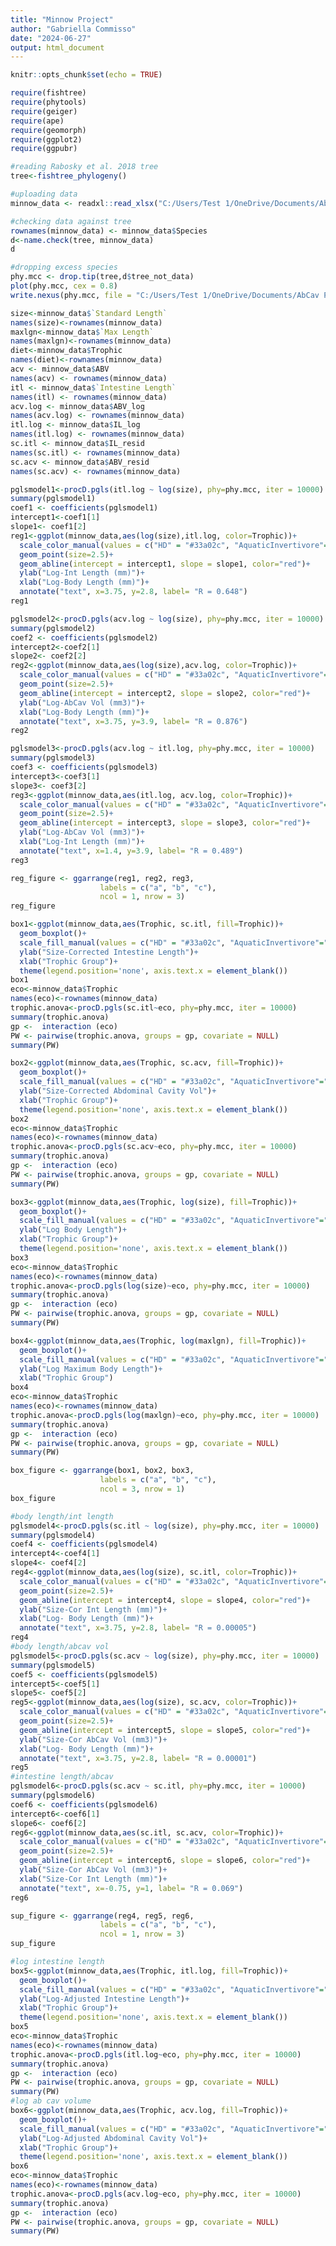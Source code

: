 ---
title: "Minnow Project"
author: "Gabriella Commisso"
date: "2024-06-27"
output: html_document
---

```{r setup, include=FALSE}
knitr::opts_chunk$set(echo = TRUE)
```



```{r loading required packages}
require(fishtree)
require(phytools)
require(geiger)
require(ape)
require(geomorph)
require(ggplot2)
require(ggpubr)
```

```{r loading dataset and checking phylogenetics}

#reading Rabosky et al. 2018 tree
tree<-fishtree_phylogeny()

#uploading data
minnow_data <- readxl::read_xlsx("C:/Users/Test 1/OneDrive/Documents/AbCav Project/data_ouwie.xlsx")

#checking data against tree
rownames(minnow_data) <- minnow_data$Species
d<-name.check(tree, minnow_data) 
d

#dropping excess species
phy.mcc <- drop.tip(tree,d$tree_not_data)
plot(phy.mcc, cex = 0.8)
write.nexus(phy.mcc, file = "C:/Users/Test 1/OneDrive/Documents/AbCav Project/droptiptree.nexus", translate = TRUE)
```

```{r labelling variables}
size<-minnow_data$`Standard Length`
names(size)<-rownames(minnow_data)
maxlgn<-minnow_data$`Max Length`
names(maxlgn)<-rownames(minnow_data)
diet<-minnow_data$Trophic
names(diet)<-rownames(minnow_data)
acv <- minnow_data$ABV
names(acv) <- rownames(minnow_data)
itl <- minnow_data$`Intestine Length`
names(itl) <- rownames(minnow_data)
acv.log <- minnow_data$ABV_log
names(acv.log) <- rownames(minnow_data)
itl.log <- minnow_data$IL_log
names(itl.log) <- rownames(minnow_data)
sc.itl <- minnow_data$IL_resid
names(sc.itl) <- rownames(minnow_data)
sc.acv <- minnow_data$ABV_resid
names(sc.acv) <- rownames(minnow_data)
```


```{r ggplot body length vs intestine length}
pglsmodel1<-procD.pgls(itl.log ~ log(size), phy=phy.mcc, iter = 10000)
summary(pglsmodel1)
coef1 <- coefficients(pglsmodel1)
intercept1<-coef1[1] 
slope1<- coef1[2]
reg1<-ggplot(minnow_data,aes(log(size),itl.log, color=Trophic))+
  scale_color_manual(values = c("HD" = "#33a02c", "AquaticInvertivore"="#b2df8a", "Omnivore"="grey", "AquaticInsectivore"="#a6cee3", "InsectLarvaphage"="#1f78b4", "Carnivore"="black"))+
  geom_point(size=2.5)+
  geom_abline(intercept = intercept1, slope = slope1, color="red")+ 
  ylab("Log-Int Length (mm)")+
  xlab("Log-Body Length (mm)")+
  annotate("text", x=3.75, y=2.8, label= "R = 0.648")
reg1
```

```{r ggplot body length vs abdominal cavity volume}
pglsmodel2<-procD.pgls(acv.log ~ log(size), phy=phy.mcc, iter = 10000)
summary(pglsmodel2)
coef2 <- coefficients(pglsmodel2)
intercept2<-coef2[1] 
slope2<- coef2[2]
reg2<-ggplot(minnow_data,aes(log(size),acv.log, color=Trophic))+
  scale_color_manual(values = c("HD" = "#33a02c", "AquaticInvertivore"="#b2df8a", "Omnivore"="grey", "AquaticInsectivore"="#a6cee3", "InsectLarvaphage"="#1f78b4", "Carnivore"="black"))+
  geom_point(size=2.5)+
  geom_abline(intercept = intercept2, slope = slope2, color="red")+ 
  ylab("Log-AbCav Vol (mm3)")+
  xlab("Log-Body Length (mm)")+
  annotate("text", x=3.75, y=3.9, label= "R = 0.876")
reg2
```

```{r ggplot intestine length vs abdominal cavity volume}
pglsmodel3<-procD.pgls(acv.log ~ itl.log, phy=phy.mcc, iter = 10000)
summary(pglsmodel3)
coef3 <- coefficients(pglsmodel3)
intercept3<-coef3[1] 
slope3<- coef3[2]
reg3<-ggplot(minnow_data,aes(itl.log, acv.log, color=Trophic))+
  scale_color_manual(values = c("HD" = "#33a02c", "AquaticInvertivore"="#b2df8a", "Omnivore"="grey", "AquaticInsectivore"="#a6cee3", "InsectLarvaphage"="#1f78b4", "Carnivore"="black"))+
  geom_point(size=2.5)+
  geom_abline(intercept = intercept3, slope = slope3, color="red")+ 
  ylab("Log-AbCav Vol (mm3)")+
  xlab("Log-Int Length (mm)")+
  annotate("text", x=1.4, y=3.9, label= "R = 0.489")
reg3
```

```{r creating regression figure for paper}
reg_figure <- ggarrange(reg1, reg2, reg3,
                    labels = c("a", "b", "c"),
                    ncol = 1, nrow = 3)
reg_figure
```

```{r size-corrected intestine length vs trophic group}
box1<-ggplot(minnow_data,aes(Trophic, sc.itl, fill=Trophic))+
  geom_boxplot()+
  scale_fill_manual(values = c("HD" = "#33a02c", "AquaticInvertivore"="#b2df8a", "Omnivore"="grey", "AquaticInsectivore"="#a6cee3", "InsectLarvaphage"="#1f78b4", "Carnivore"="black"))+
  ylab("Size-Corrected Intestine Length")+
  xlab("Trophic Group")+
  theme(legend.position='none', axis.text.x = element_blank())
box1
eco<-minnow_data$Trophic
names(eco)<-rownames(minnow_data)
trophic.anova<-procD.pgls(sc.itl~eco, phy=phy.mcc, iter = 10000)
summary(trophic.anova)
gp <-  interaction (eco)
PW <- pairwise(trophic.anova, groups = gp, covariate = NULL)
summary(PW)
```

```{r size-corrected ab cav/trophic group}
box2<-ggplot(minnow_data,aes(Trophic, sc.acv, fill=Trophic))+
  geom_boxplot()+
  scale_fill_manual(values = c("HD" = "#33a02c", "AquaticInvertivore"="#b2df8a", "Omnivore"="grey", "AquaticInsectivore"="#a6cee3", "InsectLarvaphage"="#1f78b4", "Carnivore"="black"))+
  ylab("Size-Corrected Abdominal Cavity Vol")+
  xlab("Trophic Group")+
  theme(legend.position='none', axis.text.x = element_blank())
box2
eco<-minnow_data$Trophic
names(eco)<-rownames(minnow_data)
trophic.anova<-procD.pgls(sc.acv~eco, phy=phy.mcc, iter = 10000)
summary(trophic.anova)
gp <-  interaction (eco)
PW <- pairwise(trophic.anova, groups = gp, covariate = NULL)
summary(PW)
```

```{r measured body length/trophic group}
box3<-ggplot(minnow_data,aes(Trophic, log(size), fill=Trophic))+
  geom_boxplot()+
  scale_fill_manual(values = c("HD" = "#33a02c", "AquaticInvertivore"="#b2df8a", "Omnivore"="grey", "AquaticInsectivore"="#a6cee3", "InsectLarvaphage"="#1f78b4", "Carnivore"="black"))+
  ylab("Log Body Length")+
  xlab("Trophic Group")+
  theme(legend.position='none', axis.text.x = element_blank())
box3
eco<-minnow_data$Trophic
names(eco)<-rownames(minnow_data)
trophic.anova<-procD.pgls(log(size)~eco, phy=phy.mcc, iter = 10000)
summary(trophic.anova)
gp <-  interaction (eco)
PW <- pairwise(trophic.anova, groups = gp, covariate = NULL)
summary(PW)
```

```{r max body length/trophic}
box4<-ggplot(minnow_data,aes(Trophic, log(maxlgn), fill=Trophic))+
  geom_boxplot()+
  scale_fill_manual(values = c("HD" = "#33a02c", "AquaticInvertivore"="#b2df8a", "Omnivore"="grey", "AquaticInsectivore"="#a6cee3", "InsectLarvaphage"="#1f78b4", "Carnivore"="black"))+
  ylab("Log Maximum Body Length")+
  xlab("Trophic Group")
box4
eco<-minnow_data$Trophic
names(eco)<-rownames(minnow_data)
trophic.anova<-procD.pgls(log(maxlgn)~eco, phy=phy.mcc, iter = 10000)
summary(trophic.anova)
gp <-  interaction (eco)
PW <- pairwise(trophic.anova, groups = gp, covariate = NULL)
summary(PW)
```

```{r creating regression figure for paper}
box_figure <- ggarrange(box1, box2, box3,
                    labels = c("a", "b", "c"),
                    ncol = 3, nrow = 1)
box_figure
```

```{r size-corrected supplementary figures}
#body length/int length
pglsmodel4<-procD.pgls(sc.itl ~ log(size), phy=phy.mcc, iter = 10000)
summary(pglsmodel4)
coef4 <- coefficients(pglsmodel4)
intercept4<-coef4[1] 
slope4<- coef4[2]
reg4<-ggplot(minnow_data,aes(log(size), sc.itl, color=Trophic))+
  scale_color_manual(values = c("HD" = "#33a02c", "AquaticInvertivore"="#b2df8a", "Omnivore"="grey", "AquaticInsectivore"="#a6cee3", "InsectLarvaphage"="#1f78b4", "Carnivore"="black"))+
  geom_point(size=2.5)+
  geom_abline(intercept = intercept4, slope = slope4, color="red")+ 
  ylab("Size-Cor Int Length (mm)")+
  xlab("Log- Body Length (mm)")+
  annotate("text", x=3.75, y=2.8, label= "R = 0.00005")
reg4
#body length/abcav vol
pglsmodel5<-procD.pgls(sc.acv ~ log(size), phy=phy.mcc, iter = 10000)
summary(pglsmodel5)
coef5 <- coefficients(pglsmodel5)
intercept5<-coef5[1] 
slope5<- coef5[2]
reg5<-ggplot(minnow_data,aes(log(size), sc.acv, color=Trophic))+
  scale_color_manual(values = c("HD" = "#33a02c", "AquaticInvertivore"="#b2df8a", "Omnivore"="grey", "AquaticInsectivore"="#a6cee3", "InsectLarvaphage"="#1f78b4", "Carnivore"="black"))+
  geom_point(size=2.5)+
  geom_abline(intercept = intercept5, slope = slope5, color="red")+ 
  ylab("Size-Cor AbCav Vol (mm3)")+
  xlab("Log- Body Length (mm)")+
  annotate("text", x=3.75, y=2.8, label= "R = 0.00001")
reg5
#intestine length/abcav
pglsmodel6<-procD.pgls(sc.acv ~ sc.itl, phy=phy.mcc, iter = 10000)
summary(pglsmodel6)
coef6 <- coefficients(pglsmodel6)
intercept6<-coef6[1] 
slope6<- coef6[2]
reg6<-ggplot(minnow_data,aes(sc.itl, sc.acv, color=Trophic))+
  scale_color_manual(values = c("HD" = "#33a02c", "AquaticInvertivore"="#b2df8a", "Omnivore"="grey", "AquaticInsectivore"="#a6cee3", "InsectLarvaphage"="#1f78b4", "Carnivore"="black"))+
  geom_point(size=2.5)+
  geom_abline(intercept = intercept6, slope = slope6, color="red")+ 
  ylab("Size-Cor AbCav Vol (mm3)")+
  xlab("Size-Cor Int Length (mm)")+
  annotate("text", x=-0.75, y=1, label= "R = 0.069")
reg6
```

```{r sup fig 1}
sup_figure <- ggarrange(reg4, reg5, reg6,
                    labels = c("a", "b", "c"),
                    ncol = 1, nrow = 3)
sup_figure
```

```{r sup boxplots}
#log intestine length
box5<-ggplot(minnow_data,aes(Trophic, itl.log, fill=Trophic))+
  geom_boxplot()+
  scale_fill_manual(values = c("HD" = "#33a02c", "AquaticInvertivore"="#b2df8a", "Omnivore"="grey", "AquaticInsectivore"="#a6cee3", "InsectLarvaphage"="#1f78b4", "Carnivore"="black"))+
  ylab("Log-Adjusted Intestine Length")+
  xlab("Trophic Group")+
  theme(legend.position='none', axis.text.x = element_blank())
box5
eco<-minnow_data$Trophic
names(eco)<-rownames(minnow_data)
trophic.anova<-procD.pgls(itl.log~eco, phy=phy.mcc, iter = 10000)
summary(trophic.anova)
gp <-  interaction (eco)
PW <- pairwise(trophic.anova, groups = gp, covariate = NULL)
summary(PW)
#log ab cav volume
box6<-ggplot(minnow_data,aes(Trophic, acv.log, fill=Trophic))+
  geom_boxplot()+
  scale_fill_manual(values = c("HD" = "#33a02c", "AquaticInvertivore"="#b2df8a", "Omnivore"="grey", "AquaticInsectivore"="#a6cee3", "InsectLarvaphage"="#1f78b4", "Carnivore"="black"))+
  ylab("Log-Adjusted Abdominal Cavity Vol")+
  xlab("Trophic Group")+
  theme(legend.position='none', axis.text.x = element_blank())
box6
eco<-minnow_data$Trophic
names(eco)<-rownames(minnow_data)
trophic.anova<-procD.pgls(acv.log~eco, phy=phy.mcc, iter = 10000)
summary(trophic.anova)
gp <-  interaction (eco)
PW <- pairwise(trophic.anova, groups = gp, covariate = NULL)
summary(PW)
```